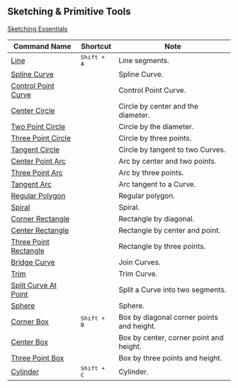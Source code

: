 ## Sketching & Primitive Tools

[Sketching Essentials](/tool/sketching-essentials)

| Command Name                                        | Shortcut             | Note                                      |
| --------------------------------------------------- | -------------------- | ----------------------------------------- |
| [Line](/tool/line)                                   | <kbd>Shift + A</kbd> | Line segments.                            |
| [Spline Curve](/tool/spline-curve)                   |                      | Spline Curve.                             |
| [Control Point Curve](/tool/control-point-curve)     |                      | Control Point Curve.                      |
| [Center Circle](/tool/center-circle)                 |                      | Circle by center and the diameter.        |
| [Two Point Circle](/tool/two-point-circle)           |                      | Circle by the diameter.                   |
| [Three Point Circle](/tool/three-point-circle)       |                      | Circle by three points.                   |
| [Tangent Circle](/tool/tangent-circle)              |                      | Circle by tangent to two Curves.          |
| [Center Point Arc](/tool/center-point-arc)           |                      | Arc by center and two points.             |
| [Three Point Arc](/tool/three-point-arc)             |                      | Arc by three points.                      |
| [Tangent Arc](/tool/tangent-arc)                     |                      | Arc tangent to a Curve.                                   |
| [Regular Polygon](/tool/polygon)                     |                      | Regular polygon.                          |
| [Spiral](/tool/spiral)                               |                      | Spiral.                                   |
| [Corner Rectangle](/tool/corner-rectangle)           |                      | Rectangle by diagonal.                    |
| [Center Rectangle](/tool/center-rectangle)           |                      | Rectangle by center and point.            |
| [Three Point Rectangle](/tool/three-point-rectangle) |                      | Rectangle by three points.                |
| [Bridge Curve](/sketch/bridge#bridge-curve)          |                      | Join Curves.                              |
| [Trim](/sketch/trim)                                 |                      | Trim Curve.                               |
| [Split Curve At Point](/sketch/split-segment)        |                      | Split a Curve into two segments.          |
| [Sphere](/tool/sphere)                               |                      | Sphere.                                   |
| [Corner Box](/tool/corner-box)                       | <kbd>Shift + B</kbd> | Box by diagonal corner points and height. |
| [Center Box](/tool/center-box)                       |                      | Box by center, corner point and height.   |
| [Three Point Box](/tool/three-point-box)             |                      | Box by three points and height.           |
| [Cylinder](/tool/cylinder)                           | <kbd>Shift + C</kbd> | Cylinder.                                 |